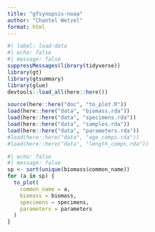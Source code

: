 ```yaml
---
title: "gfsynopsis-noaa"
author: "Chantel Wetzel"
format: html
---
```


```r
#| label: load-data
#| echo: false
#| message: false
suppressMessages(library(tidyverse))
library(gt)
library(gtsummary)
library(glue)
devtools::load_all(here::here())

source(here::here("doc", "to_plot.R"))
load(here::here("data", "biomass.rda"))
load(here::here("data", "specimens.rda"))
load(here::here("data", "samples.rda"))
load(here::here("data", "parameters.rda"))
#load(here::here("data", "age_comps.rda"))
#load(here::here("data", "length_comps.rda"))
```

```r
#| echo: false
#| message: false
sp <- sort(unique(biomass$common_name))
for (a in sp) {
  to_plot(
    common_name = a,
    biomass = biomass,
    specimens = specimens,
    parameters = parameters
  )
}
```
